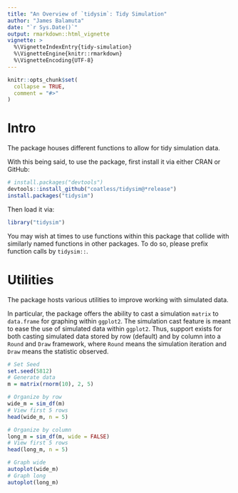 ```yaml
---
title: "An Overview of `tidysim`: Tidy Simulation"
author: "James Balamuta"
date: "`r Sys.Date()`"
output: rmarkdown::html_vignette
vignette: >
  %\VignetteIndexEntry{tidy-simulation}
  %\VignetteEngine{knitr::rmarkdown}
  %\VignetteEncoding{UTF-8}
---
```


```r
knitr::opts_chunk$set(
  collapse = TRUE,
  comment = "#>"
)
```


# Intro

The package houses different functions to allow for tidy simulation data.

With this being said, to use the package, first install it via either CRAN or
GitHub:

```r
# install.packages("devtools")
devtools::install_github("coatless/tidysim@*release")
install.packages("tidysim")
```

Then load it via:

```r
library("tidysim")
```

You may wish at times to use functions within this package that collide with 
similarly named functions in other packages. To do so, please prefix function 
calls by `tidysim::`.

# Utilities

The package hosts various utilities to improve working with simulated data.

In particular, the package offers the ability to cast a simulation `matrix` to
`data.frame` for graphing within `ggplot2`. The simulation cast feature is
meant to ease the use of simulated data within `ggplot2`. Thus, support exists
for both casting simulated data stored by row (default) and by column into a
`Round` and `Draw` framework, where `Round` means the simulation iteration and
`Draw` means the statistic observed.

```r
# Set Seed
set.seed(5812)
# Generate data
m = matrix(rnorm(10), 2, 5)

# Organize by row
wide_m = sim_df(m)
# View first 5 rows
head(wide_m, n = 5)

# Organize by column
long_m = sim_df(m, wide = FALSE)
# View first 5 rows
head(long_m, n = 5)

# Graph wide
autoplot(wide_m)
# Graph long
autoplot(long_m)
```
